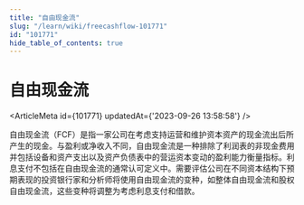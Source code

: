 ```yaml
---
title: "自由现金流"
slug: "/learn/wiki/freecashflow-101771"
id: "101771"
hide_table_of_contents: true
---
```



# 自由现金流

<ArticleMeta id={101771} updatedAt={'2023-09-26 13:58:58'} />
<div className='border-solid border-b border-t-0 my-4 border-[var(--ifm-color-gray-300)]' />

自由现金流（FCF）是指一家公司在考虑支持运营和维护资本资产的现金流出后所产生的现金。与盈利或净收入不同，自由现金流是一种排除了利润表的非现金费用并包括设备和资产支出以及资产负债表中的营运资本变动的盈利能力衡量指标。利息支付不包括在自由现金流的通常认可定义中。需要评估公司在不同资本结构下预期表现的投资银行家和分析师将使用自由现金流的变种，如整体自由现金流和股权自由现金流，这些变种将调整为考虑利息支付和借款。
